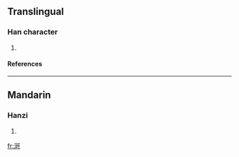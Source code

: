 ==Translingual==
===Han character===
{{Han char|rn=85|rad=水|as=07|sn=10|four=3114<sub>0</sub>|canj=水日一十 (EAMJ)}}
# {{defn|Han|sort=水07}}
====References====
{{Han ref|kx=0626.040|dkj=17522|dj=1027.130|hdz=31622.040|uh=6D86|ud=28038|bh=D254|bd=53844}}

----
==Mandarin==
===Hanzi===
{{cmn-hanzi|pin=[[hàn]] ([[han4]])|wg=han<sup>4</sup>}}
# {{defn|Mandarin}}

[[fr:涆]]